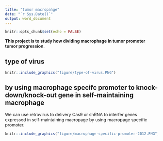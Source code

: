 ```yaml
---
title: "tumor macropahge"
date: "`r Sys.Date()`"
output: word_document
---
```


```r
knitr::opts_chunk$set(echo = FALSE)
```


**This project is to study how dividing macrophage in tumor promoter tumor progression**.  

## type of virus  
```r
knitr::include_graphics("figure/type-of-virus.PNG")
```

## by using macrophage specifc promoter to knock-down/knock-out gene in self-maintaining macrophage
We can use retrovirus to delivery Cas9 or shRNA to interfer genes expressed in self-maintaining macropage by using macropage specific promoter.  

```r
knitr::include_graphics("figure/macrophage-specific-promoter-2012.PNG")
```



